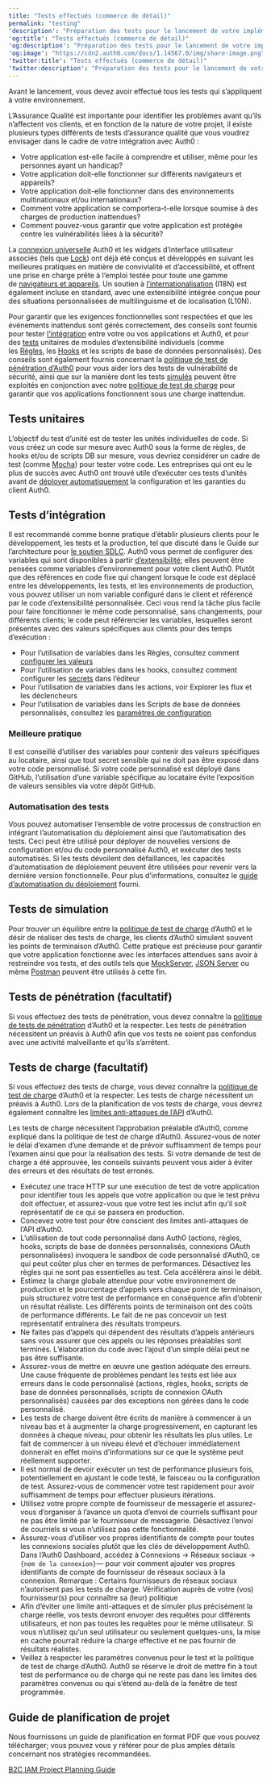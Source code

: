 ```yaml
---
title: "Tests effectués (commerce de détail)"
permalink: "testing"
'description': "Préparation des tests pour le lancement de votre implémentation IAM de commerce de détail (B2C)."
'og:title': "Tests effectués (commerce de détail)"
'og:description': "Préparation des tests pour le lancement de votre implémentation IAM de commerce de détail (B2C)."
'og:image': "https://cdn2.auth0.com/docs/1.14567.0/img/share-image.png"
'twitter:title': "Tests effectués (commerce de détail)"
'twitter:description': "Préparation des tests pour le lancement de votre implémentation IAM de commerce de détail (B2C)."
---
```


Avant le lancement, vous devez avoir effectué tous les tests qui s’appliquent à votre environnement.

L’Assurance Qualité est importante pour identifier les problèmes avant qu’ils n’affectent vos clients, et en fonction de la nature de votre projet, il existe plusieurs types différents de tests d’assurance qualité que vous voudrez envisager dans le cadre de votre intégration avec Auth0 :

* Votre application est-elle facile à comprendre et utiliser, même pour les personnes ayant un handicap?
* Votre application doit-elle fonctionner sur différents navigateurs et appareils?
* Votre application doit-elle fonctionner dans des environnements multinationaux et/ou internationaux?
* Comment votre application se comportera-t-elle lorsque soumise à des charges de production inattendues?
* Comment pouvez-vous garantir que votre application est protégée contre les vulnérabilités liées à la sécurité?

La [connexion universelle](/docs/fr-ca/authenticate/login/auth0-universal-login) Auth0 et les widgets d’interface utilisateur associés (tels que [Lock](/docs/fr-ca/libraries/lock)) ont déjà été conçus et développés en suivant les meilleures pratiques en matière de convivialité et d’accessibilité, et offrent une prise en charge prête à l’emploi testée pour toute une gamme de [navigateurs et appareils](/docs/fr-ca/troubleshoot/customer-support/product-support-matrix). Un soutien à [l’internationalisation](/docs/fr-ca/customize/internationalization-and-localization) (I18N) est également incluse en standard, avec une extensibilité intégrée conçue pour des situations personnalisées de multilinguisme et de localisation (L10N).

Pour garantir que les exigences fonctionnelles sont respectées et que les événements inattendus sont gérés correctement, des conseils sont fournis pour tester [l’intégration](#integration-testing) entre votre ou vos applications et Auth0, et pour des [tests](#unit-testing) unitaires de modules d’extensibilité individuels (comme les [Règles](/docs/fr-ca/customize/rules/debug-rules), les [Hooks](/docs/fr-ca/customize/hooks/update-hooks) et les scripts de base de données personnalisés). Des conseils sont également fournis concernant la [politique de test de pénétration d’Auth0](/docs/fr-ca/troubleshoot/customer-support/operational-policies/penetration-testing-policy) pour vous aider lors des tests de vulnérabilité de sécurité, ainsi que sur la manière dont les tests [simulés](#mock-testing) peuvent être exploités en conjonction avec notre [politique de test de charge](/docs/fr-ca/troubleshoot/customer-support/operational-policies/load-testing-policy) pour garantir que vos applications fonctionnent sous une charge inattendue.

## Tests unitaires

L’objectif du test d’unité est de tester les unités individuelles de code. Si vous créez un code sur mesure avec Auth0 sous la forme de règles, de hooks et/ou de scripts DB sur mesure, vous devriez considérer un cadre de test (comme [Mocha](https://mochajs.org/)) pour tester votre code. Les entreprises qui ont eu le plus de succès avec Auth0 ont trouvé utile d’exécuter ces tests d’unités avant de [déployer automatiquement](/docs/fr-ca/get-started/architecture-scenarios/business-to-consumer/deployment) la configuration et les garanties du client Auth0.

## Tests d’intégration

Il est recommandé comme bonne pratique d’établir plusieurs clients pour le développement, les tests et la production, tel que discuté dans le Guide sur l’architecture pour [le soutien SDLC](/docs/fr-ca/architecture-scenarios/b2c/architecture#sdlc-support). Auth0 vous permet de configurer des variables qui sont disponibles à partir [d’extensibilité](/docs/fr-ca/customize/extensions); elles peuvent être pensées comme variables d’environnement pour votre client Auth0. Plutôt que des références en code fixe qui changent lorsque le code est déplacé entre les développements, les tests, et les environnements de production, vous pouvez utiliser un nom variable configuré dans le client et référencé par le code d’extensibilité personnalisée. Ceci vous rend la tâche plus facile pour faire foncitionner le même code personnalisé, sans changements, pour différents clients; le code peut référencier les variables, lesquelles seront présentes avec des valeurs spécifiques aux clients pour des temps d’exécution :

* Pour l’utilisation de variables dans les Règles, consultez comment [configurer les valeurs](/docs/fr-ca/customize/rules/configuration)
* Pour l’utilisation de variables dans les hooks, consultez comment configurer les [secrets](/docs/fr-ca/customize/hooks/hook-secrets) dans l’éditeur
* Pour l’utilisation de variables dans les actions, voir Explorer les flux et les déclencheurs
* Pour l’utilisation de variables dans les Scripts de base de données personnalisés, consultez les [paramètres de configuration](/docs/fr-ca/connections/database/custom-db/create-db-connection#step-3-add-configuration-parameters)

### Meilleure pratique

Il est conseillé d’utiliser des variables pour contenir des valeurs spécifiques au locataire, ainsi que tout secret sensible qui ne doit pas être exposé dans votre code personnalisé. Si votre code personnalisé est déployé dans GitHub, l’utilisation d’une variable spécifique au locataire évite l’exposition de valeurs sensibles via votre dépôt GitHub.

### Automatisation des tests

Vous pouvez automatiser l’ensemble de votre processus de construction en intégrant l’automatisation du déploiement ainsi que l’automatisation des tests. Ceci peut être utilisé pour déployer de nouvelles versions de configuration et/ou du code personnalisé Auth0, et exécuter des tests automatisés. Si les tests dévoilent des défaillances, les capacités d’automatisation de déploiement peuvent être utilisées pour revenir vers la dernière version fonctionnelle. Pour plus d’informations, consultez le [guide d’automatisation du déploiement](/docs/fr-ca/get-started/architecture-scenarios/business-to-consumer/deployment) fourni.

## Tests de simulation

Pour trouver un équilibre entre la [politique de test de charge](/docs/fr-ca/troubleshoot/customer-support/operational-policies/load-testing-policy) d’Auth0 et le désir de réaliser des tests de charge, les clients d’Auth0 simulent souvent les points de terminaison d’Auth0. Cette pratique est précieuse pour garantir que votre application fonctionne avec les interfaces attendues sans avoir à restreindre vos tests, et des outils tels que [MockServer](http://www.mock-server.com/), [JSON Server](https://github.com/typicode/json-server) ou même [Postman](https://learning.getpostman.com/docs/postman/mock_servers/setting_up_mock/) peuvent être utilisés à cette fin.

## Tests de pénétration (facultatif)

Si vous effectuez des tests de pénétration, vous devez connaître la [politique de tests de pénétration](/docs/fr-ca/troubleshoot/customer-support/operational-policies/penetration-testing-policy) d’Auth0 et la respecter. Les tests de pénétration nécessitent un préavis à Auth0 afin que vos tests ne soient pas confondus avec une activité malveillante et qu’ils s’arrêtent.

## Tests de charge (facultatif)

Si vous effectuez des tests de charge, vous devez connaître la [politique de test de charge](/docs/fr-ca/troubleshoot/customer-support/operational-policies/load-testing-policy) d’Auth0 et la respecter. Les tests de charge nécessitent un préavis à Auth0. Lors de la planification de vos tests de charge, vous devrez également connaître les [limites anti-attaques de l’API](/docs/fr-ca/troubleshoot/customer-support/operational-policies/rate-limit-policy) d’Auth0.

Les tests de charge nécessitent l’approbation préalable d’Auth0, comme expliqué dans la politique de test de charge d’Auth0. Assurez-vous de noter le délai d’examen d’une demande et de prévoir suffisamment de temps pour l’examen ainsi que pour la réalisation des tests. Si votre demande de test de charge a été approuvée, les conseils suivants peuvent vous aider à éviter des erreurs et des résultats de test erronés.

* Exécutez une trace HTTP sur une exécution de test de votre application pour identifier tous les appels que votre application ou que le test prévu doit effectuer, et assurez-vous que votre test les inclut afin qu’il soit représentatif de ce qui se passera en production.
* Concevez votre test pour être conscient des limites anti-attaques de l’API d’Auth0.
* L’utilisation de tout code personnalisé dans Auth0 (actions, règles, hooks, scripts de base de données personnalisés, connexions <Tooltip href="/docs/docs/fr-ca/glossary?term=oath2" tip="OAuth 2.0
Cadre d’applications d’autorisation qui définit les protocoles d’autorisation et les flux de production." cta="Voir le glossaire">OAuth</Tooltip> personnalisées) invoquera le sandbox de code personnalisé d’Auth0, ce qui peut coûter plus cher en termes de performances. Désactivez les règles qui ne sont pas essentielles au test. Cela accélérera ainsi le débit.
* Estimez la charge globale attendue pour votre environnement de production et le pourcentage d’appels vers chaque point de terminaison, puis structurez votre test de performance en conséquence afin d’obtenir un résultat réaliste. Les différents points de terminaison ont des coûts de performance différents. Le fait de ne pas concevoir un test représentatif entraînera des résultats trompeurs.
* Ne faites pas d’appels qui dépendent des résultats d’appels antérieurs sans vous assurer que ces appels ou les réponses préalables sont terminés. L’élaboration du code avec l’ajout d’un simple délai peut ne pas être suffisante.
* Assurez-vous de mettre en œuvre une gestion adéquate des erreurs. Une cause fréquente de problèmes pendant les tests est liée aux erreurs dans le code personnalisé (actions, règles, hooks, scripts de base de données personnalisés, scripts de connexion OAuth personnalisés) causées par des exceptions non gérées dans le code personnalisé.
* Les tests de charge doivent être écrits de manière à commencer à un niveau bas et à augmenter la charge progressivement, en capturant les données à chaque niveau, pour obtenir les résultats les plus utiles. Le fait de commencer à un niveau élevé et d’échouer immédiatement donnerait en effet moins d’informations sur ce que le système peut réellement supporter.
* Il est normal de devoir exécuter un test de performance plusieurs fois, potentiellement en ajustant le code testé, le faisceau ou la configuration de test. Assurez-vous de commencer votre test rapidement pour avoir suffisamment de temps pour effectuer plusieurs itérations.
* Utilisez votre propre compte de fournisseur de messagerie et assurez-vous d’organiser à l’avance un quota d’envoi de courriels suffisant pour ne pas être limité par le fournisseur de messagerie. Désactivez l’envoi de courriels si vous n’utilisez pas cette fonctionnalité.
* Assurez-vous d’utiliser vos propres identifiants de compte pour toutes les connexions sociales plutôt que les clés de développement Auth0. Dans l’<Tooltip href="/docs/docs/fr-ca/glossary?term=auth0-dashboard" tip="Auth0 Dashboard
Principal produit d’Auth0 pour configurer vos services." cta="Voir le glossaire">Auth0 Dashboard</Tooltip>, accédez à Connexions -> Réseaux sociaux -> `{nom de la connexion}`— pour voir comment ajouter vos propres identifiants de compte de fournisseur de réseaux sociaux à la connexion. Remarque : Certains fournisseurs de réseaux sociaux n’autorisent pas les tests de charge. Vérification auprès de votre (vos) fournisseur(s) pour connaître sa (leur) politique
* Afin d’éviter une limite anti-attaques et de simuler plus précisément la charge réelle, vos tests devront envoyer des requêtes pour différents utilisateurs, et non pas toutes les requêtes pour le même utilisateur. Si vous n’utilisez qu’un seul utilisateur ou seulement quelques-uns, la mise en cache pourrait réduire la charge effective et ne pas fournir de résultats réalistes.
* Veillez à respecter les paramètres convenus pour le test et la politique de test de charge d’Auth0. Auth0 se réserve le droit de mettre fin à tout test de performance ou de charge qui ne reste pas dans les limites des paramètres convenus ou qui s’étend au-delà de la fenêtre de test programmée.

## Guide de planification de projet

Nous fournissons un guide de planification en format PDF que vous pouvez télécharger; vous pouvez vous y référer pour de plus amples détails concernant nos stratégies recommandées.

[B2C IAM Project Planning Guide](//assets.ctfassets.net/cdy7uua7fh8z/3er1aEQ7Ul0q3c9leJWczR/b1f18b4c16abb7e78b01e4eb2b52bb8e/B2C_Project_Planning.pdf)